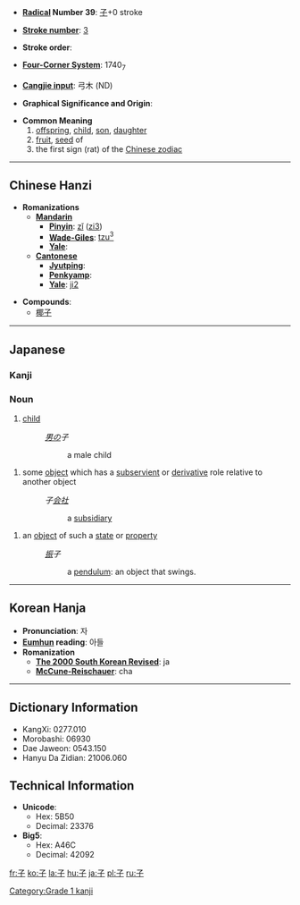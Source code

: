 * '''[[Wiktionary:Chinese radical index| Radical]] Number 39''': [[Wiktionary:Chinese radical index 子|子]]+0 stroke

* '''[[Wiktionary:Chinese total strokes index|Stroke number]]''': [[Wiktionary:Chinese total strokes index 3|3]]

* '''Stroke order''': 

* '''[[Wiktionary:Chinese four corner index|Four-Corner System]]''': 1740<sub>7</sub>

* '''[[Wiktionary:Chinese Cangjie index|Cangjie input]]''': 弓木 (ND)

* '''Graphical Significance and Origin''': 

* '''Common Meaning'''
*#[[offspring]], [[child]], [[son]], [[daughter]]
*# [[fruit]], [[seed]] of
*# the first sign (rat) of the [[Wikipedia:Chinese zodiac|Chinese zodiac]]

----

== Chinese Hanzi ==

* '''Romanizations'''
** '''[[Mandarin]]'''
*** '''[[Pinyin]]''': [[zǐ]] ([[zi3]])
*** '''[[Wade-Giles]]''': [[tzu3|tzu<sup>3</sup>]]
*** '''[[Yale]]''': 
** '''[[Cantonese]]'''
*** '''[[Jyutping]]''':
*** '''[[Penkyamp]]''': 
*** '''[[Yale]]''': [[ji2]]

* '''Compounds''':
** [[椰子]]

----

==Japanese==
===Kanji===
{{kanji|[[し]] ([[shi]]), [[す]] ([[su]])|[[こ]] ([[ko]])}}
===Noun===
{{janoun|こ|ko}}
# [[child]]
#: ''[[男]]の子''
#:: a male child

# some [[object]] which has a [[subservient]] or [[derivative]] role relative to another object
#: ''子[[会社]]''
#:: a [[subsidiary]]

# an [[object]] of such a [[state]] or [[property]]
#: ''[[振]]子''
#:: a [[pendulum]]: an object that swings.

----

== Korean Hanja ==

* '''Pronunciation''': 자
* '''[[Eumhun]] reading''': 아들
* '''Romanization'''
** '''[[The 2000 South Korean Revised Romanization|The 2000 South Korean Revised]]''': ja
** '''[[McCune-Reischauer]]''': cha

----

== Dictionary Information ==

* KangXi: 0277.010
* Morobashi: 06930
* Dae Jaweon: 0543.150
* Hanyu Da Zidian: 21006.060

== Technical Information ==

* '''Unicode''':
** Hex: 5B50
** Decimal: 23376
* '''Big5''':
** Hex: A46C
** Decimal: 42092

[[Category:Grade 1 kanji]]

[[fr:子]]
[[ko:子]]
[[la:子]]
[[hu:子]]
[[ja:子]]
[[pl:子]]
[[ru:子]]
